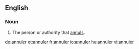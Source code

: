 ==English==

===Noun===
{{en-noun}}

#The person or authority that [[annul]]s.

[[de:annuler]]
[[et:annuler]]
[[fr:annuler]]
[[io:annuler]]
[[hu:annuler]]
[[vi:annuler]]